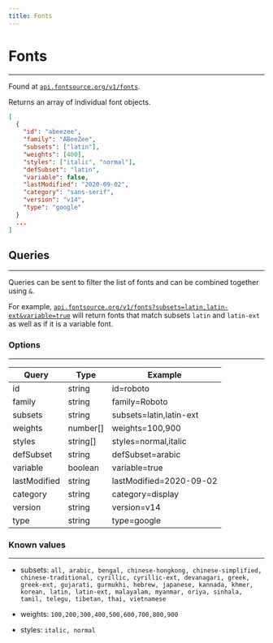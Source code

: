 ```yaml
---
title: Fonts
---
```


# Fonts

---

Found at [`api.fontsource.org/v1/fonts`](https://api.fontsource.org/v1/fonts).

Returns an array of individual font objects.

```json
[
  {
    "id": "abeezee",
    "family": "ABeeZee",
    "subsets": ["latin"],
    "weights": [400],
    "styles": ["italic", "normal"],
    "defSubset": "latin",
    "variable": false,
    "lastModified": "2020-09-02",
    "category": "sans-serif",
    "version": "v14",
    "type": "google"
  }
  ...
]
```

## Queries

---

Queries can be sent to filter the list of fonts and can be combined together using `&`.

For example, [`api.fontsource.org/v1/fonts?subsets=latin,latin-ext&variable=true`](https://api.fontsource.org/v1/fonts?subsets=latin,latin-ext&variable=true) will return fonts that match subsets `latin` and `latin-ext` as well as if it is a variable font.

### Options

---

| Query        | Type     | Example                 |
| ------------ | -------- | ----------------------- |
| id           | string   | id=roboto               |
| family       | string   | family=Roboto           |
| subsets      | string   | subsets=latin,latin-ext |
| weights      | number[] | weights=100,900         |
| styles       | string[] | styles=normal,italic    |
| defSubset    | string   | defSubset=arabic        |
| variable     | boolean  | variable=true           |
| lastModified | string   | lastModified=2020-09-02 |
| category     | string   | category=display        |
| version      | string   | version=v14             |
| type         | string   | type=google             |

### Known values

---

- subsets: `all, arabic, bengal, chinese-hongkong, chinese-simplified, chinese-traditional, cyrillic, cyrillic-ext, devanagari, greek, greek-ext, gujarati, gurmukhi, hebrew, japanese, kannada, khmer, korean, latin, latin-ext, malayalam, myanmar, oriya, sinhala, tamil, telegu, tibetan, thai, vietnamese`

- weights: `100,200,300,400,500,600,700,800,900`

- styles: `italic, normal`
